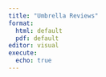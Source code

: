 ```yaml
---
title: "Umbrella Reviews"
format:
  html: default
  pdf: default
editor: visual
execute: 
  echo: true
---
```

